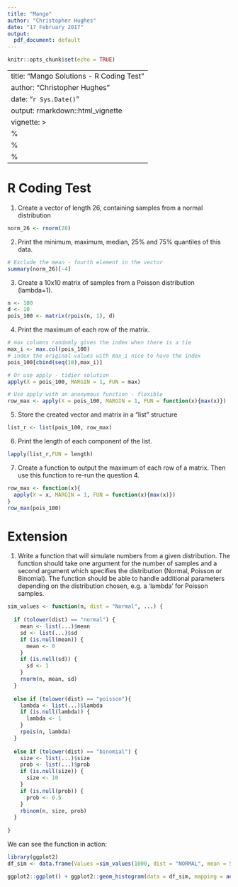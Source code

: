 ```yaml
---
title: "Mango"
author: "Christopher Hughes"
date: "17 February 2017"
output:
  pdf_document: default
---
```


```r
knitr::opts_chunk$set(echo = TRUE)
```

---
title: "Mango Solutions - R Coding Test"
author: "Christopher Hughes"
date: "`r Sys.Date()`"
output: rmarkdown::html_vignette
vignette: >
  %\VignetteIndexEntry{Vignette Title}
  %\VignetteEngine{knitr::rmarkdown}
  %\VignetteEncoding{UTF-8}
---

R Coding Test
============

1. Create a vector of length 26, containing samples from a normal distribution

```r
norm_26 <- rnorm(26)
```

2. Print the minimum, maximum, median, 25% and 75% quantiles of this data.

```r
# Exclude the mean - fourth element in the vector
summary(norm_26)[-4]
```

3. Create a 10x10 matrix of samples from a Poisson distribution (lambda=1).

```r
n <- 100
d <- 10
pois_100 <- matrix(rpois(n, 1), d)
```

4. Print the maximum of each row of the matrix.

```r
# max columns randomly gives the index when there is a tie
max_i <- max.col(pois_100)
# index the original values with max_i nice to have the index
pois_100[cbind(seq(10),max_i)]

# Or use apply - tidier solution
apply(X = pois_100, MARGIN = 1, FUN = max)

# Use apply with an anonymous function - flexible
row_max <- apply(X = pois_100, MARGIN = 1, FUN = function(x){max(x)})
```

5. Store the created vector and matrix in a “list” structure

```r
list_r <- list(pois_100, row_max)
```

6. Print the length of each component of the list.

```r
lapply(list_r,FUN = length)

```

7. Create a function to output the maximum of each row of a matrix. Then use this function to re-run the question 4.

```r
row_max <- function(x){
  apply(X = x, MARGIN = 1, FUN = function(x){max(x)})
}
row_max(pois_100)
```

Extension
===============

1. Write a function that will simulate numbers from a given distribution. The function should take one argument for the number of samples and a second argument which specifies the distribution (Normal, Poisson or Binomial). The function should be able to handle additional parameters depending on the distribution chosen, e.g. a ‘lambda’ for Poisson samples.

```r
sim_values <- function(n, dist = "Normal", ...) {
  
  if (tolower(dist) == "normal") {
    mean <- list(...)$mean
    sd <- list(...)$sd
    if (is.null(mean)) {
      mean <- 0
    }
    if (is.null(sd)) {
      sd <- 1
    }
    rnorm(n, mean, sd)
  }
  
  else if (tolower(dist) == "poisson"){
    lambda <- list(...)$lambda
    if (is.null(lambda)) {
      lambda <- 1
    }
    rpois(n, lambda)
  }
  
  else if (tolower(dist) == "binomial") {
    size <- list(...)$size
    prob <- list(...)$prob
    if (is.null(size)) {
      size <- 10
    }
    if (is.null(prob)) {
      prob <- 0.5
    }
    rbinom(n, size, prob)
  }
  
}
```

We can see the function in action:

```r
library(ggplot2)
df_sim <- data.frame(Values =sim_values(1000, dist = "NORMAL", mean = 5))

ggplot2::ggplot() + ggplot2::geom_histogram(data = df_sim, mapping = aes(Values), bins = 30, fill = "red", alpha = 0.5)
```
